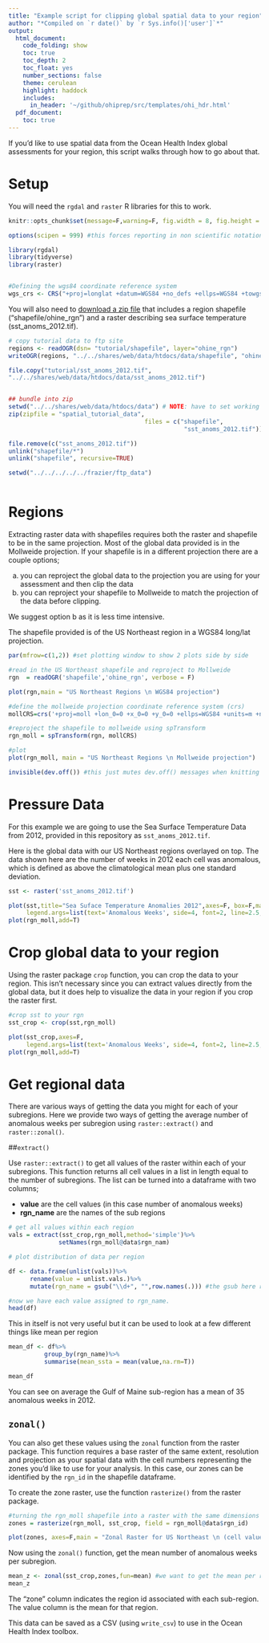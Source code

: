 ```yaml
---
title: "Example script for clipping global spatial data to your region"
author: "*Compiled on `r date()` by `r Sys.info()['user']`*"
output: 
  html_document:
    code_folding: show
    toc: true
    toc_depth: 2
    toc_float: yes
    number_sections: false
    theme: cerulean
    highlight: haddock
    includes: 
      in_header: '~/github/ohiprep/src/templates/ohi_hdr.html'
  pdf_document:
    toc: true
---
```


If you'd like to use spatial data from the Ocean Health Index global assessments for your region, this script walks through how to go about that.

# Setup

You will need the `rgdal` and `raster` R libraries for this to work.

```r

knitr::opts_chunk$set(message=F,warning=F, fig.width = 8, fig.height = 6,strip.white=TRUE)

options(scipen = 999) #this forces reporting in non scientific notation

library(rgdal)
library(tidyverse)
library(raster)


#Defining the wgs84 coordinate reference system
wgs_crs <- CRS("+proj=longlat +datum=WGS84 +no_defs +ellps=WGS84 +towgs84=0,0,0")

```

You will also need to [download a zip file](https://ohi.nceas.ucsb.edu/data/data/spatial_tutorial_data.zip) that includes a region shapefile ("shapefile/ohine_rgn") and a raster describing sea surface temperature (sst_anoms_2012.tif).

```r

# copy tutorial data to ftp site
regions <- readOGR(dsn= "tutorial/shapefile", layer="ohine_rgn")
writeOGR(regions, "../../shares/web/data/htdocs/data/shapefile", "ohine_rgns", driver="ESRI Shapefile")

file.copy("tutorial/sst_anoms_2012.tif",
"../../shares/web/data/htdocs/data/sst_anoms_2012.tif")


## bundle into zip
setwd("../../shares/web/data/htdocs/data") # NOTE: have to set working directory because you can't have paths in zipfile
zip(zipfile = "spatial_tutorial_data",
                                      files = c("shapefile",
                                                 "sst_anoms_2012.tif"))

file.remove(c("sst_anoms_2012.tif"))
unlink("shapefile/*")
unlink("shapefile", recursive=TRUE)

setwd("../../../../../frazier/ftp_data")



```

# Regions

Extracting raster data with shapefiles requires both the raster and shapefile to be in the same projection. Most of the global data provided is in the Mollweide projection. If your shapefile is in a different projection there are a couple options;

a) you can reproject the global data to the projection you are using for your assessment and then clip the data  
b) you can reproject your shapefile to Mollweide to match the projection of the data before clipping. 

We suggest option b as it is less time intensive.  

The shapefile provided is of the US Northeast region in a WGS84 long/lat projection.

```r

par(mfrow=c(1,2)) #set plotting window to show 2 plots side by side

#read in the US Northeast shapefile and reproject to Mollweide
rgn  = readOGR('shapefile','ohine_rgn', verbose = F)

plot(rgn,main = "US Northeast Regions \n WGS84 projection")

#define the mollweide projection coordinate reference system (crs)
mollCRS=crs('+proj=moll +lon_0=0 +x_0=0 +y_0=0 +ellps=WGS84 +units=m +no_defs')

#reproject the shapefile to mollweide using spTransform
rgn_moll = spTransform(rgn, mollCRS)

#plot
plot(rgn_moll, main = "US Northeast Regions \n Mollweide projection")
```

```r
invisible(dev.off()) #this just mutes dev.off() messages when knitting in rmarkdown
```


# Pressure Data

For this example we are going to use the Sea Surface Temperature Data from 2012, provided in this repository as `sst_anoms_2012.tif`. 

Here is the global data with our US Northeast regions overlayed on top. The data shown here are the number of weeks in 2012 each cell was anomalous, which is defined as above the climatological mean plus one standard deviation.

```r

sst <- raster('sst_anoms_2012.tif')

plot(sst,title="Sea Suface Temperature Anomalies 2012",axes=F, box=F,main = "Sea Surface Temperatue Anomalies 2012",
     legend.args=list(text='Anomalous Weeks', side=4, font=2, line=2.5, cex=0.8))
plot(rgn_moll,add=T)

```

# Crop global data to your region

Using the raster package `crop` function, you can crop the data to your region. This isn't necessary since you can extract values directly from the global data, but it does help to visualize the data in your region if you crop the raster first.

```r
#crop sst to your rgn
sst_crop <- crop(sst,rgn_moll)

plot(sst_crop,axes=F,
     legend.args=list(text='Anomalous Weeks', side=4, font=2, line=2.5, cex=0.8))
plot(rgn_moll,add=T)

```

# Get regional data

There are various ways of getting the data you might for each of your subregions. Here we provide two ways of getting the average number of anomalous weeks per subregion using `raster::extract()` and `raster::zonal()`.

##`extract()`

Use `raster::extract()` to get all values of the raster within each of your subregions. This function returns all cell values in a list in length equal to the number of subregions. The list can be turned into a dataframe with two columns;

- **value** are the cell values (in this case number of anomalous weeks)  
- **rgn_name** are the names of the sub regions


```r

# get all values within each region
vals = extract(sst_crop,rgn_moll,method='simple')%>%
              setNames(rgn_moll@data$rgn_nam)

# plot distribution of data per region

df <- data.frame(unlist(vals))%>%
      rename(value = unlist.vals.)%>%
      mutate(rgn_name = gsub("\\d+", "",row.names(.))) #the gsub here removes all numbers from the rgn_name

#now we have each value assigned to rgn_name.
head(df)

```


This in itself is not very useful but it can be used to look at a few different things like mean per region

```r

mean_df <- df%>%
          group_by(rgn_name)%>%
          summarise(mean_ssta = mean(value,na.rm=T))

mean_df
```

You can see on average the Gulf of Maine sub-region has a mean of 35 anomalous weeks in 2012.

## `zonal()`

You can also get these values using the `zonal` function from the raster package. This function requires a base raster of the same extent, resolution and projection as your spatial data with the cell numbers representing the zones you'd like to use for your analysis. In this case, our zones can be identified by the `rgn_id` in the shapefile dataframe.

To create the zone raster, use the function `rasterize()` from the raster package.


```r

#turning the rgn_moll shapefile into a raster with the same dimensions as sst_crop but with cell values equal to the rgn_id of each polygon in the shapefile
zones = rasterize(rgn_moll, sst_crop, field = rgn_moll@data$rgn_id)

plot(zones, axes=F,main = "Zonal Raster for US Northeast \n (cell values are unique to sub-regions)")

```

Now using the `zonal()` function, get the mean number of anomalous weeks per subregion. 
```r

mean_z <- zonal(sst_crop,zones,fun=mean) #we want to get the mean per region, this could also be min/max or another function
mean_z

```

The "zone" column indicates the region id associated with each sub-region. The value column is the mean for that region.

This data can be saved as a CSV (using `write_csv`) to use in the Ocean Health Index toolbox.

